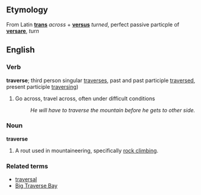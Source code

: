 ==Etymology==
From Latin '''[[trans]]''' ''across'' + '''[[versus]]''' ''turned'', perfect passive particple of '''[[versare]]''', ''turn''

==English==
===Verb===
'''traverse'''; third person singular [[traverses]], past and past participle [[traversed]], present participle [[traversing]])

# Go across, travel across, often under difficult conditions
#:''He will have to traverse the mountain before he gets to other side.''

===Noun===
'''traverse'''

# A rout used in mountaineering, specifically [[rock climbing]].

===Related terms===
*[[traversal]]
*[[Big Traverse Bay]]